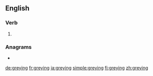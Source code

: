 ==English==

===Verb===
{{head|en|present participle}}

# {{present participle of|grey|lang=en|nocat=1}}

===Anagrams===
* {{l|en|gingery}}

[[de:greying]]
[[fr:greying]]
[[ja:greying]]
[[simple:greying]]
[[fi:greying]]
[[zh:greying]]